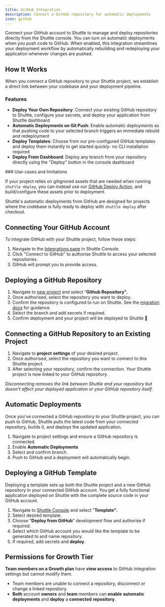 ```yaml
---
title: GitHub Integration
description: Connect a GitHub repository for automatic deployments
icon: github
---
```


Connect your GitHub account to Shuttle to manage and deploy repositories directly from the Shuttle console. You can turn on automatic deployments when you push code to GitHub. When enabled, this integration streamlines your deployment workflow by automatically rebuilding and redeploying your application whenever changes are pushed.

## How It Works

When you connect a GitHub repository to your Shuttle project, we establish a direct link between your codebase and your deployment pipeline.

### Features

- **Deploy Your Own Repository**: Connect your existing GitHub repository to Shuttle, configure your secrets, and deploy your application from Shuttle dashboard
- **Automatic Deployments on Git Push**: Enable automatic deployments so that pushing code to your selected branch triggers an immediate rebuild and redeployment
- **Deploy Templates**: Choose from our pre-configured GitHub templates and deploy them instantly to get started quickly- no CLI installation required
- **Deploy From Dashboard**: Deploy any branch from your repository directly using the "Deploy" button in the console dashboard

<Warning>
### Use-cases and limitations

If your project relies on gitignored assets that are needed when running `shuttle deploy`, you can instead use our [GitHub Deploy Action](/integrations/ci-cd), and build/configure these assets prior to deployment.

Shuttle's automatic deployments from GitHub are designed for projects where the codebase is fully ready to deploy with `shuttle deploy` after checkout.

</Warning>

## Connecting Your GitHub Account

To integrate GitHub with your Shuttle project, follow these steps:

1. Navigate to the [Integrations page](https://console.shuttle.dev/account/integrations) in Shuttle Console.
2. Click "Connect to GitHub" to authorise Shuttle to access your selected repositories.
3. GitHub will prompt you to provide access.

## Deploying a GitHub Repository

1. Navigate to [new project](https://console.shuttle.dev/new-project) and select "**Github Repository".**
2. Once authorised, select the repository you want to deploy.
3. Confirm the repository is configured to run on Shuttle. See the [migration docs](/migration/guide) for guidance.
4. Select the branch and add secrets if required.
5. Confirm deployment and your project will be deployed to Shuttle 🚀

## Connecting a GitHub Repository to an Existing Project

1. Navigate to **project** **settings** of your desired project.
2. Once authorised, select the repository you want to connect to this Shuttle project.
3. After selecting your repository, confirm the connection. Your Shuttle project is now linked to your GitHub repository.

_Disconnecting removes the link between Shuttle and your repository but doesn't affect your deployed application or your GitHub repository itself._

## Automatic Deployments

Once you've connected a GitHub repository to your Shuttle project, you can push to GitHub, Shuttle pulls the latest code from your connected repository, builds it, and deploys the updated application.

1. Navigate to project settings and ensure a GitHub repository is connected.
2. Enable **Automatic Deployments**
3. Select and confirm branch.
4. Push to GitHub and a deployment will automatically begin.

## Deploying a GitHub Template

Deploying a template sets up both the Shuttle project and a new GitHub repository in your connected GitHub account. You get a fully functional application deployed on Shuttle with the complete source code in your GitHub account.

1. Navigate to [Shuttle Console](https://console.dev.shuttle.dev/new-project) and select "**Template".**
2. Select desired template.
3. Choose "**Deploy from GitHub**" development flow and authorise if required.
4. Select which GitHub account you would like the template to be generated to and name repository.
5. If required, add secrets and **deploy**.

## Permissions for Growth Tier

**Team members on a Growth plan** have **view access** to GitHub integration settings but cannot modify them.

- Team members are unable to connect a repository, disconnect or change a linked repository.
- **Both** account **owners** and **team** members can **enable** **automatic** **deployments** and **deploy** a **connected** **repository**.
